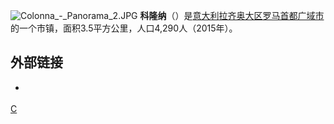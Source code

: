 [[File:Colonna_-_Panorama_2.JPG|thumb]]
'''科隆纳'''（{{lang-it|Colonna}}）是[[意大利|意大利]][[拉齐奥大区|拉齐奥大区]][[罗马首都广域市|罗马首都广域市]]的一个市镇，面积3.5平方公里，人口4,290人（2015年）。

== 外部链接 ==
* {{Official site|https://www.comune.colonna.roma.it/}} {{it}}

{{羅馬首都廣域市市鎮}}
{{Italy-geo-stub}}

[[Category:罗马首都广域市市镇|C]]